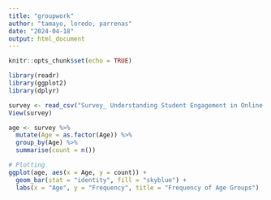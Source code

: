 ```yaml
---
title: "groupwork"
author: "tamayo, loredo, parrenas"
date: "2024-04-18"
output: html_document
---
```


```r
knitr::opts_chunk$set(echo = TRUE)
```

```r
library(readr)
library(ggplot2)
library(dplyr)
```

```r
survey <- read_csv("Survey_ Understanding Student Engagement in Online Gaming.csv")
View(survey)
```

```r

age <- survey %>%
  mutate(Age = as.factor(Age)) %>%
  group_by(Age) %>%
  summarise(count = n())

# Plotting
ggplot(age, aes(x = Age, y = count)) +
  geom_bar(stat = "identity", fill = "skyblue") +
  labs(x = "Age", y = "Frequency", title = "Frequency of Age Groups")

```

